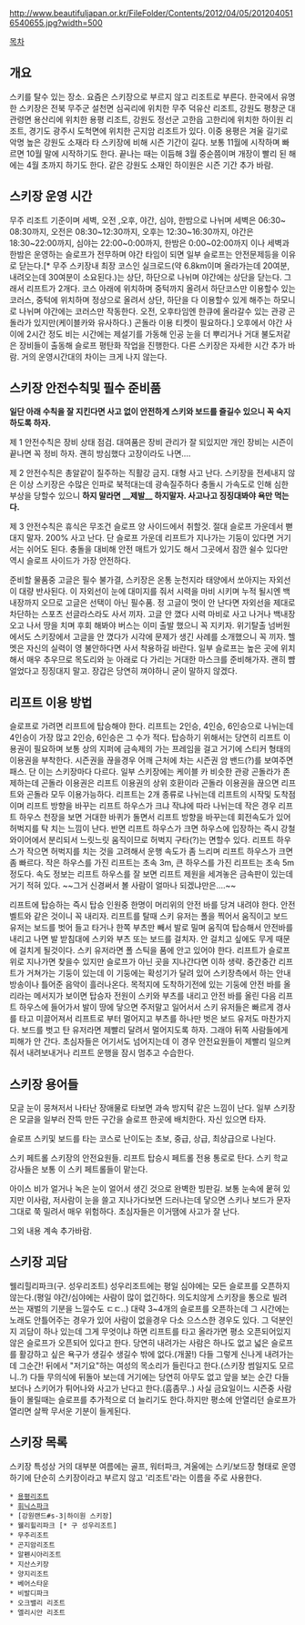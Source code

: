 http://www.beautifuljapan.or.kr/FileFolder/Contents/2012/04/05/2012040516540655.jpg?width=500

[[목차]]

== 개요 ==
스키를 탈수 있는 장소. 요즘은 스키장으로 부르지 않고 리조트로 부른다. 한국에서 유명한 스키장은 전북 무주군 설천면 심곡리에 위치한 무주 덕유산 리조트, 강원도 평창군 대관령면 용산리에 위치한 용평 리조트, 강원도 정선군 고한읍 고한리에 위치한 하이원 리조트, 경기도 광주시 도척면에 위치한 곤지암 리조트가 있다. 이중 용평은 겨울 길기로 악명 높은 강원도 소재라 타 스키장에 비해 시즌 기간이 길다. 보통 11월에 시작하며 빠르면 10월 말에 시작하기도 한다. 끝나는 때는 이듬해 3월 중순쯤이며 개장이 빨리 된 해에는 4월 초까지 하기도 한다. 같은 강원도 소재인 하이원은 시즌 기간 추가 바람.

== 스키장 운영 시간 ==
무주 리조트 기준이며 세벽, 오전 ,오후, 야간, 심야, 한밤으로 나뉘며 세벽은 06:30~ 08:30까지, 오전은 08:30~12:30까지, 오후는 12:30~16:30까지, 야간은 18:30~22:00까지, 심야는 22:00~0:00까지, 한밤은 0:00~02:00까지 이나 세벽과 한밤은 운영하는 슬로프가 전무하며 야간 타임이 되면 일부 슬로프는 안전문제등을 이유로 닫는다.[* 무주 스키장내 최장 코스인 실크로드(약 6.8km이며 올라가는데 20여분, 내려오는데 30여분이 소요된다.)는 상단, 하단으로 나뉘며 야간에는 상단을 닫는다. 그래서 리프트가 2개다. 코스 아래에 위치하며 중턱까지 올려서 하단코스만 이용할수 있는 코러스, 중턱에 위치하며 정상으로 올려서 상단, 하단을 다 이용할수 있게 해주는 하모니로 나뉘며 야간에는 코러스만 작동한다. 오전, 오후타임엔 한큐에 올라갈수 있는 관광 곤돌라가 있지만(케이블카와 유사하다.) 곤돌라 이용 티켓이 필요하다.] 오후에서 야간 사이에 2시간 정도 비는 시간에는 제설기를 가동해 인공 눈을 더 뿌리거나 거대 불도저같은 장비들이 출동해 슬로프 평탄화 작업을 진행한다. 다른 스키장은 자세한 시간 추가 바람. 거의 운영시간대의 차이는 크게 나지 않는다.

== 스키장 안전수칙및 필수 준비품 ==
'''일단 아래 수칙을 잘 지킨다면 사고 없이 안전하게 스키와 보드를 즐길수 있으니 꼭 숙지하도록 하자.'''

제 1 안전수칙은 장비 상태 점검. 대여품은 장비 관리가 잘 되있지만 개인 장비는 시즌이 끝나면 꼭 정비 하자. 괜히 방심했다 고장이라도 나면....

제 2 안전수칙은 총알같이 질주하는 직활강 금지. 대형 사고 난다. 스키장을 전세내지 않은 이상 스키장은 수많은 인파로 북적대는데 광속질주하다 충돌시 가속도로 인해 심한 부상을 당할수 있으니 '''하지 말라면 __제발__ 하지말자. 사고나고 징징대봐야 욕만 먹는다.'''

제 3 안전수칙은 휴식은 무조건 슬로프 양 사이드에서 취할것. 절대 슬로프 가운데서 뻗대지 말자. 200% 사고 난다. 단 슬로프 가운데 리프트가 지나가는 기둥이 있다면 거기서는 쉬어도 된다. 충돌을 대비해 안전 매트가 있기도 해서 그곳에서 잠깐 쉴수 있다만 역시 슬로프 사이드가 가장 안전하다.

준비할 물품중 고글은 필수 불가결, 스키장은 온통 눈천지라 태양에서 쏘아지는 자외선이 대량 반사된다. 이 자외선이 눈에 대미지를 줘서 시력을 마비 시키며 누적 될시엔 백내장까지 오므로 고글은 선택이 아닌 필수품. 정 고글이 멋이 안 난다면 자외선을 제대로 차단하는 스포츠 선글라스라도 사서 끼자. 고글 안 꼈다 시력 마비로 사고 나거나 백내장 오고 나서 땅을 치며 후회 해봐야 버스는 이미 출발 했으니 꼭 지키자. 위기탈출 넘버원에서도 스키장에서 고글을 안 꼈다가 시각에 문제가 생긴 사례를 소개했으니 꼭 끼자. 헬멧은 자신의 실력이 영 불안하다면 사서 착용하길 바란다. 일부 슬로프는 높은 곳에 위치해서 매우 추우므로 목도리와 눈 아래로 다 가리는 거대한 마스크를 준비해가자. 괜히 뺨 얼었다고 징징대지 말고. 장갑은 당연히 껴야하니 굳이 말하지 않겠다.

== 리프트 이용 방법 ==
슬로프로 가려면 리프트에 탑승해야 한다. 리프트는 2인승, 4인승, 6인승으로 나뉘는데 4인승이 가장 많고 2인승, 6인승은 그 수가 적다. 탑승하기 위해서는 당연히 리프트 이용권이 필요하며 보통 상의 지퍼에 금속제의 가는 프레임을 걸고 거기에 스티커 형태의 이용권을 부착한다. 시즌권을 끊을경우 어깨 근처에 차는 시즌권 암 밴드(?)를 보여주면 패스. 단 이는 스키장마다 다르다. 일부 스키장에는 케이블 카 비슷한 관광 곤돌라가 존제하는데 곤돌라 이용권은 리프트 이용권의 상위 호환이라 곤돌라 이용권을 끊으면 리프트와 곤돌라 모두 이용가능하다.
리프트는 2개 종류로 나뉘는데 리프트의 시작및 도착점이며 리프트 방향을 바꾸는 리프트 하우스가 크냐 작냐에 따라 나뉘는데 작은 경우 리프트 하우스 천장을 보면 거대한 바퀴가 돌면서 리프트 방향을 바꾸는데 회전속도가 있어 허벅지를 탁 치는 느낌이 난다. 반면 리프트 하우스가 크면 하우스에 입장하는 즉시 강철 와이어에서 분리되서 느릿느릿 움직이므로 허벅지 구타(?)는 면할수 있다. 리프트 하우스가 작으면 허벅지를 치는 것을 고려해서 운행 속도가 좀 느리며 리프트 하우스가 크면 좀 빠르다. 작은 하우스를 가진 리프트는 초속 3m, 큰 하우스를 가진 리프트는 초속 5m 정도다. 속도 정보는 리프트 하우스를 잘 보면 리프트 제원을 세겨놓은 금속판이 있는데 거기 적혀 있다. ~~그거 신경써서 볼 사람이 얼마나 되겠냐만은....~~

리프트에 탑승하는 즉시 탑승 인원중 한명이 머리위의 안전 바를 당겨 내려야 한다. 안전벨트와 같은 것이니 꼭 내리자. 리프트를 탈때 스키 유저는 폴을 찍어서 움직이고 보드 유저는 보드를 벗어 들고 타거나 한쪽 부츠만 빼서 발로 밀며 움직여 탑승해서 안전바를 내리고 나면 발 받침대에 스키와 부츠 또는 보드를 걸치자. 안 걸치고 싶에도 무게 때문에 걸치게 될것이다. 스키 유저라면 폴 스틱을 품에 안고 있어야 한다. 리프트가 슬로프 위로 지나가면 찾을수 있지만 슬로프가 아닌 곳을 지나간다면 이하 생략. 중간중간 리프트가 거쳐가는 기둥이 있는데 이 기둥에는 확성기가 달려 있어 스키장측에서 하는 안내 방송이나 틀어준 음악이 흘러나온다. 목적지에 도착하기전에 있는 기둥에 안전 바를 올리라는 메서지가 보이면 탑승자 전원이 스키와 부츠를 내리고 안전 바를 올린 다음 리프트 하우스에 들어가서 발이 땅에 닿으면 주저말고 일어서서 스키 유저들은 빠르게 경사를 타고 미끌어져서 리프트로 부터 멀어지고 부츠를 하나만 벗은 보드 유저도 마찬가지다. 보드를 벗고 탄 유저라면 제빨리 달려서 멀어지도록 하자. 그래야 뒤쪽 사람들에게 피해가 안 간다. 초심자들은 어기서도 넘어지는데 이 경우 안전요원들이 제빨리 일으켜줘서 내려보내거나 리프트 운행을 잠시 멈추고 수습한다.

== 스키장 용어들 ==

모글
눈이 뭉쳐저서 나타난 장애물로 타보면 과속 방지턱 같은 느낌이 난다. 일부 스키장은 모글을 일부러 잔뜩 만든 구간을 슬로프 한곳에 배치한다. 자신 있으면 타자.

슬로프
스키및 보드를 타는 코스로 난이도는 초보, 중급, 상급, 최상급으로 나뉜다.

스키 페트롤
스키장의 안전요원들. 리프트 탑승시 페트롤 전용 통로로 탄다. 스키 학교 강사들은 보통 이 스키 페트롤들이 맡는다.

아이스
비가 얼거나 녹은 눈이 얼어서 생긴 것으로 완벽한 빙판길. 보통 눈속에 뭍혀 있지만 이사람, 저사람이 눈을 쓸고 지나가다보면 드러나는데 닿으면 스키나 보드가 문자 그대로 쭉 밀려서 매우 위험하다. 초심자들은 이거땜에 사고가 잘 난다.

그외 내용 계속 추가바람.

== 스키장 괴담 ==

웰리힐리파크(구. 성우리조트)
성우리조트에는 평일 심야에는 모든 슬로프를 오픈하지않는다.(평일 야간/심야에는 사람이 많이 없긴하다. 의도치않게 스키장을 통으로 빌려 쓰는 재벌의 기분을 느낄수도 ㄷㄷ..) 대략 3~4개의 슬로프를 오픈하는데 그 시간에는 노래도 안틀어주는 경우가 있어 사람이 없을경우 다소 으스스한 경우도 있다. 그 덕분인지 괴담이 하나 있는데 그게 무엇이냐 하면 리프트를 타고 올라가면 평소 오픈되어있지 않은 슬로프가 오픈되어 있다고 한다. 당연히 내려가는 사람은 하나도 없고 넓은 슬로프를 활강하고 싶은 욕구가 생길수 생길수 밖에 없다.(개꿀!) 다들 그렇게 신나게 내려가는데 그순간! 뒤에서 "저기요"하는 여성의 목소리가 들린다고 한다.(스키장 썸일지도 모르니..?) 다들 무의식에 뒤돌아 보는데 거기에는 당연히 아무도 없고 앞을 보는 순간 다들 보더나 스키어가 튀어나와 사고가 난다고 한다.(흠좀무..) 
사실 금요일이느 시즌중 사람들이 몰릴때는 슬로프를 추가적으로 더 늘리기도 한다.하지만 평소에 안열리던 슬로프가 열리면 살짝 무서운 기분이 들게된다. 

== 스키장 목록 ==
스키장 특성상 거의 대부분 여름에는 골프, 워터파크, 겨울에는 스키/보드장 형태로 운영하기에 단순히 스키장이라고 부르지 않고 '리조트'라는 이름을 주로 사용한다.

 * [[용평리조트]]
 * [[휘닉스파크]]
 * [강원랜드#s-3|하이원 스키장]
 * 웰리힐리파크 [* 구 성우리조트]
 * 무주리조트
 * 곤지암리조트
 * 알펜시아리조트
 * 지산스키장
 * 양지리조트
 * 베어스타운
 * 비발디파크
 * 오크밸리 리조트
 * 엘리시안 리조트
